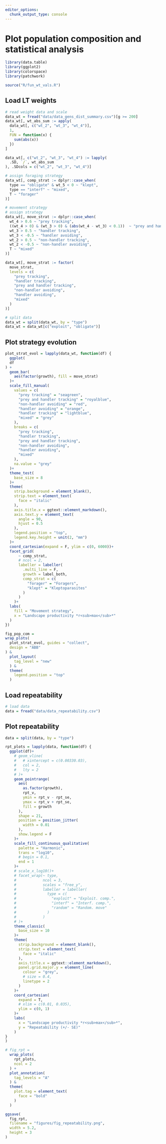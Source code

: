 ```yaml
---
editor_options: 
  chunk_output_type: console
---
```


# Plot population composition and statistical analysis

```r
library(data.table)
library(ggplot2)
library(colorspace)
library(patchwork)
```

```r
source("R/fun_wt_vals.R")
```

## Load LT weights

```r
# read weight data and scale
data_wt = fread("data/data_gens_dist_summary.csv")[g >= 200]
data_wt[, wt_abs_sum := apply(
  data_wt[, c("wt_2", "wt_3", "wt_4")], 
  1, 
  FUN = function(x) {
    sum(abs(x))
  })
]

data_wt[, c("wt_2", "wt_3", "wt_4") := lapply(
  .SD, `/`, wt_abs_sum
), .SDcols = c("wt_2", "wt_3", "wt_4")]

# assign foraging strategy
data_wt[, comp_strat := dplyr::case_when(
  type == "obligate" & wt_5 < 0 ~ "klept",
  type == "interf" ~ "mixed",
  T ~ "forager"
)]

# movement strategy
# assign strategy
data_wt[, move_strat := dplyr::case_when(
  wt_4 > 0.6 ~ "prey tracking",
  ((wt_4 > 0) & (wt_3 > 0) & (abs(wt_4 - wt_3) < 0.1))  ~ "prey and handler tracking",
  wt_3 > 0.5 ~ "handler tracking",
  wt_3 < -0.5 ~ "handler avoiding",
  wt_2 > 0.5 ~ "non-handler tracking",
  wt_2 < -0.5 ~ "non-handler avoiding",
  T ~ "mixed"
)]

data_wt[, move_strat := factor(
  move_strat, 
  levels = c(
    "prey tracking",
    "handler tracking",
    "prey and handler tracking",
    "non-handler avoiding",
    "handler avoiding",
    "mixed"
  )
)]

# split data
data_wt = split(data_wt, by = "type")
data_wt = data_wt[c("exploit", "obligate")]
```

## Plot strategy evolution

```r
plot_strat_evol = lapply(data_wt, function(df) {
  ggplot(
  df
) +
  geom_bar(
    aes(factor(growth), fill = move_strat)
  )+
  scale_fill_manual(
    values = c(
      "prey tracking" = "seagreen",
      "prey and handler tracking" = "royalblue",
      "non-handler avoiding" = "red",
      "handler avoiding" = "orange",
      "handler tracking" = "lightblue",
      "mixed" = "grey"
    ),
    breaks = c(
      "prey tracking",
      "handler tracking",
      "prey and handler tracking",
      "non-handler avoiding",
      "handler avoiding",
      "mixed"
    ),
    na.value = "grey"
  )+
  theme_test(
    base_size = 8
  )+
  theme(
    strip.background = element_blank(),
    strip.text = element_text(
      face = "italic"
    ),
    axis.title.x = ggtext::element_markdown(),
    axis.text.y = element_text(
      angle = 90,
      hjust = 0.5
    ),
    legend.position = "top",
    legend.key.height = unit(2, "mm")
  )+
  coord_cartesian(expand = F, ylim = c(0, 6000))+
  facet_grid(
      ~ comp_strat, 
      # ncol = 2, 
      labeller = labeller(
        .multi_line = F,
        growth = label_both,
        comp_strat = c(
          "forager" = "Foragers",
          "klept" = "Kleptoparasites"
        )
      )
    )+
  labs(
    fill = "Movement strategy",
    x = "Landscape productivity *r<sub>max</sub>*"
  )
})

fig_pop_com = 
wrap_plots(
  plot_strat_evol, guides = "collect",
  design = "ABB"
) &
  plot_layout(
    tag_level = "new"
  ) &
  theme(
    legend.position = "top"
  )
```


## Load repeatability

```r
# load data
data = fread("data/data_repeatability.csv")
```

## Plot repeatability

```r
data = split(data, by = "type")

rpt_plots = lapply(data, function(df) {
  ggplot(df)+
    # geom_vline(
    #   # xintercept = c(0.00330.03),
    #   col = 2,
    #   lty = 2
    # )+
    geom_pointrange(
      aes(
        as.factor(growth), 
        rpt_v,
        ymin = rpt_v - rpt_se,
        ymax = rpt_v + rpt_se,
        fill = growth
      ),
      shape = 21,
      position = position_jitter(
        width = 0.01
      ),
      show.legend = F
    )+
    scale_fill_continuous_qualitative(
      palette = "Harmonic",
      trans = "log10",
      # begin = 0.1,
      end = 1
    )+
    # scale_x_log10()+
    # facet_wrap(~ type,
    #            ncol = 3,
    #            scales = "free_y",
    #            labeller = labeller(
    #              type = c(
    #                "exploit" = "Exploit. comp.",
    #                "interf" = "Interf. comp.",
    #                "random" = "Random. move"
    #              )
    #            )
    # )+
    theme_classic(
      base_size = 10
    )+
    theme(
      strip.background = element_blank(),
      strip.text = element_text(
        face = "italic"
      ),
      axis.title.x = ggtext::element_markdown(),
      panel.grid.major.y = element_line(
        colour = "grey",
        # size = 0.4,
        linetype = 2
      )
    )+
    coord_cartesian(
      expand = T,
      # xlim = c(0.01, 0.035),
      ylim = c(0, 1)
    )+
    labs(
      x = "Landscape productivity *r<sub>max</sub>*",
      y = "Repeatability (+/- SE)"
    )
}
)
```

```r
# fig_rpt = 
  wrap_plots(
    rpt_plots,
    ncol = 2
  ) +
  plot_annotation(
    tag_levels = "A"
  ) &
  theme(
    plot.tag = element_text(
      face = "bold"
    )
  )

ggsave(
  fig_rpt,
  filename = "figures/fig_repeatability.png",
  width = 5.2,
  height = 3
)
```


